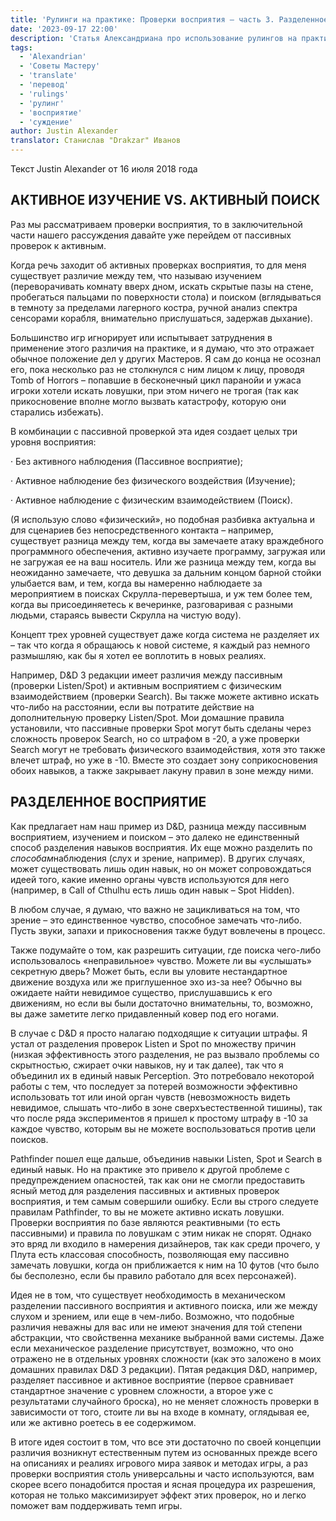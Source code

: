 ```yaml
---
title: 'Рулинги на практике: Проверки восприятия — часть 3. Разделенное восприятие'
date: '2023-09-17 22:00'
description: 'Статья Александриана про использование рулингов на практике при проверках восприятия #alexandrian #gmtips #rulings'
tags:
  - 'Alexandrian'
  - 'Советы Мастеру'
  - 'translate'
  - 'перевод'
  - 'rulings'
  - 'рулинг'
  - 'восприятие'
  - 'суждение'
author: Justin Alexander
translator: Станислав "Drakzar" Иванов
---
```


Текст Justin Alexander от 16 июля 2018 года

## АКТИВНОЕ ИЗУЧЕНИЕ VS. АКТИВНЫЙ ПОИСК

Раз мы рассматриваем проверки восприятия, то в заключительной части нашего рассуждения давайте уже перейдем от пассивных проверок к активным.

Когда речь заходит об активных проверках восприятия, то для меня существует различие между тем, что называю изучением (переворачивать комнату вверх дном, искать скрытые пазы на стене, пробегаться пальцами по поверхности стола) и поиском (вглядываться в темноту за пределами лагерного костра, ручной анализ спектра сенсорами корабля, внимательно прислушаться, задержав дыхание).

Большинство игр игнорирует или испытывает затруднения в применение этого различия на практике, и я думаю, что это отражает обычное положение дел у других Мастеров. Я сам до конца не осознал его, пока несколько раз не столкнулся с ним лицом к лицу, проводя Tomb of Horrors – попавшие в бесконечный цикл паранойи и ужаса игроки хотели искать ловушки, при этом ничего не трогая (так как прикосновение вполне могло вызвать катастрофу, которую они старались избежать).

В комбинации с пассивной проверкой эта идея создает целых три уровня восприятия:

· Без активного наблюдения (Пассивное восприятие);

· Активное наблюдение без физического воздействия (Изучение);

· Активное наблюдение с физическим взаимодействием (Поиск).

(Я использую слово «физический», но подобная разбивка актуальна и для сценариев без непосредственного контакта – например, существует разница между тем, когда вы замечаете атаку враждебного программного обеспечения, активно изучаете программу, загружая или не загружая ее на ваш носитель. Или же разница между тем, когда вы неожиданно замечаете, что девушка за дальним концом барной стойки улыбается вам, и тем, когда вы намеренно наблюдаете за мероприятием в поисках Скрулла-перевертыша, и уж тем более тем, когда вы присоединяетесь к вечеринке, разговаривая с разными людьми, стараясь вывести Скрулла на чистую воду).

Концепт трех уровней существует даже когда система не разделяет их – так что когда я обращаюсь к новой системе, я каждый раз немного размышляю, как бы я хотел ее воплотить в новых реалиях.

Например, D&D 3 редакции имеет различия между пассивным (проверки Listen/Spot) и активным восприятием с физическим взаимодействием (проверки Search). Вы также можете активно искать что-либо на расстоянии, если вы потратите действие на дополнительную проверку Listen/Spot. Мои домашние правила установили, что пассивные проверки Spot могут быть сделаны через сложность проверок Search, но со штрафом в -20, а уже проверки Search могут не требовать физического взаимодействия, хотя это также влечет штраф, но уже в -10. Вместе это создает зону соприкосновения обоих навыков, а также закрывает лакуну правил в зоне между ними.

## РАЗДЕЛЕННОЕ ВОСПРИЯТИЕ

Как предлагает нам наш пример из D&D, разница между пассивным восприятием, изучением и поиском – это далеко не единственный способ разделения навыков восприятия. Их еще можно разделить по *способам*наблюдения (слух и зрение, например). В других случаях, может существовать лишь один навык, но он может сопровождаться идеей того, какие именно органы чувств используются для него (например, в Call of Cthulhu есть лишь один навык – Spot Hidden).

В любом случае, я думаю, что важно не зацикливаться на том, что зрение – это единственное чувство, способное замечать что-либо. Пусть звуки, запахи и прикосновения также будут вовлечены в процесс.

Также подумайте о том, как разрешить ситуации, где поиска чего-либо использовалось «неправильное» чувство. Можете ли вы «услышать» секретную дверь? Может быть, если вы уловите нестандартное движение воздуха или же приглушенное эхо из-за нее? Обычно вы ожидаете найти невидимое существо, прислушавшись к его движениям, но если вы были достаточно внимательны, то, возможно, вы даже заметите легко придавленный ковер под его ногами.

В случае с D&D я просто налагаю подходящие к ситуации штрафы. Я устал от разделения проверок Listen и Spot по множеству причин (низкая эффективность этого разделения, не раз вызвало проблемы со скрытностью, сжирает очки навыков, ну и так далее), так что я объединил их в единый навык Perception. Это потребовало некоторой работы с тем, что последует за потерей возможности эффективно использовать тот или иной орган чувств (невозможность видеть невидимое, слышать что-либо в зоне сверхъестественной тишины), так что после ряда экспериментов я пришел к простому штрафу в -10 за каждое чувство, которым вы не можете воспользоваться против цели поисков.

Pathfinder пошел еще дальше, объединив навыки Listen, Spot и Search в единый навык. Но на практике это привело к другой проблеме с предупреждением опасностей, так как они не смогли предоставить ясный метод для разделения пассивных и активных проверок восприятия, и тем самым совершили ошибку. Если вы строго следуете правилам Pathfinder, то вы не можете активно искать ловушки. Проверки восприятия по базе являются реактивными (то есть пассивными) и правила по ловушкам с этим никак не спорят. Однако это вряд ли входило в намерения дизайнеров, так как среди прочего, у Плута есть классовая способность, позволяющая ему пассивно замечать ловушки, когда он приближается к ним на 10 футов (что было бы бесполезно, если бы правило работало для всех персонажей).

Идея не в том, что существует необходимость в механическом разделении пассивного восприятия и активного поиска, или же между слухом и зрением, или еще в чем-либо. Возможно, что подобные различия неважны для вас или не имеют значения для той степени абстракции, что свойственна механике выбранной вами системы. Даже если механическое разделение присутствует, возможно, что оно отражено не в отдельных уровнях сложности (как это заложено в моих домашних правилах D&D 3 редакции). Пятая редакция D&D, например, разделяет пассивное и активное восприятие (первое сравнивает стандартное значение с уровнем сложности, а второе уже с результатами случайного броска), но не меняет сложность проверки в зависимости от того, стоите ли вы на входе в комнату, оглядывая ее, или же активно роетесь в ее содержимом.

В итоге идея состоит в том, что все эти достаточно по своей концепции различия возникнут естественным путем из основанных прежде всего на описаниях и реалиях игрового мира заявок и методах игры, а раз проверки восприятия столь универсальны и часто используются, вам скорее всего понадобится простая и ясная процедура их разрешения, которая не только максимизирует эффект этих проверок, но и легко поможет вам поддерживать темп игры.
